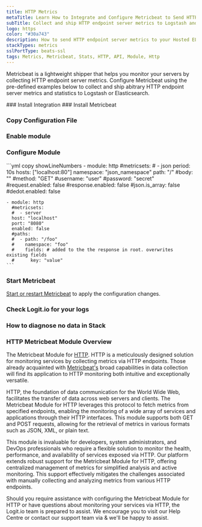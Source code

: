 ```yaml
---
title: HTTP Metrics
metaTitle: Learn How to Integrate and Configure Metricbeat to Send HTTP Metrics
subTitle: Collect and ship HTTP endpoint server metrics to Logstash and Elasticsearch
logo: https
color: "#30a743"
description: How to send HTTP endpoint server metrics to your Hosted ELK Logstash instance. Configure Metricbeat to send HTTP endpoint server metrics to Elasticsearch.
stackTypes: metrics
sslPortType: beats-ssl
tags: Metrics, Metricbeat, Stats, HTTP, API, Module, Http
---
```


Metricbeat is a lightweight shipper that helps you monitor your servers 
by collecting HTTP endpoint server metrics. Configure Metricbeat using 
the pre-defined examples below to collect and ship abitrary HTTP 
endpoint server metrics and statistics to Logstash or Elasticsearch.

<Steps>
  ### Install Integration
  <InstallIntegration/>
  ### Install Metricbeat

  <InstallBeat beatname="metricbeat" />

  ### Copy Configuration File

  <MetricbeatOutput />

  ### Enable module

  <EnableMetricbeatModule module="http" />

  ### Configure Module

  <ConfigureMetricbeatModule module="http">
    ```yml copy showLineNumbers
    - module: http
      #metricsets:
      #  - json
      period: 10s
      hosts: ["localhost:80"]
      namespace: "json_namespace"
      path: "/"
      #body: ""
      #method: "GET"
      #username: "user"
      #password: "secret"
      #request.enabled: false
      #response.enabled: false
      #json.is_array: false
      #dedot.enabled: false

    - module: http
      #metricsets:
      #  - server
      host: "localhost"
      port: "8080"
      enabled: false
      #paths:
      #  - path: "/foo"
      #    namespace: "foo"
      #    fields: # added to the the response in root. overwrites existing fields
      #      key: "value"
    ```
  </ConfigureMetricbeatModule>

  ### Start Metricbeat

  [Start or restart Metricbeat](https://www.elastic.co/guide/en/beats/metricbeat/master/metricbeat-starting.html) 
  to apply the configuration changes.

  ### Check Logit.io for your logs

  <LaunchStack utmMedium="logs" utmCampaign="http_metricbeat" source="metrics_http" />

  ### How to diagnose no data in Stack

  <DiagnoseNoData />

</Steps>

### HTTP Metricbeat Module Overview

The Metricbeat Module for [HTTP](/integrations/log-management/protocols/http). HTTP is a meticulously designed solution for monitoring 
services by collecting metrics via HTTP endpoints. Those already acquainted with [Metricbeat's](/integrations/log-management/shippers/metricbeat) 
broad capabilities in data collection will find its application to HTTP monitoring both intuitive and exceptionally versatile.

HTTP, the foundation of data communication for the World Wide Web, facilitates the transfer of data across web servers and clients. 
The Metricbeat Module for HTTP leverages this protocol to fetch metrics from specified endpoints, enabling the monitoring of a wide 
array of services and applications through their HTTP interfaces. This module supports both GET and POST requests, allowing for the 
retrieval of metrics in various formats such as JSON, XML, or plain text.

This module is invaluable for developers, system administrators, and DevOps professionals who require a flexible solution to monitor 
the health, performance, and availability of services exposed via HTTP. Our platform extends robust support for the Metricbeat Module 
for HTTP, offering centralized management of metrics for simplified analysis and active monitoring. This support effectively mitigates 
the challenges associated with manually collecting and analyzing metrics from various HTTP endpoints.

Should you require assistance with configuring the Metricbeat Module for HTTP or have questions about monitoring your services via HTTP, 
the Logit.io team is prepared to assist. We encourage you to visit our Help Centre or contact our support team via 
<IntercomButton text="via live chat" /> & we'll be happy to assist.